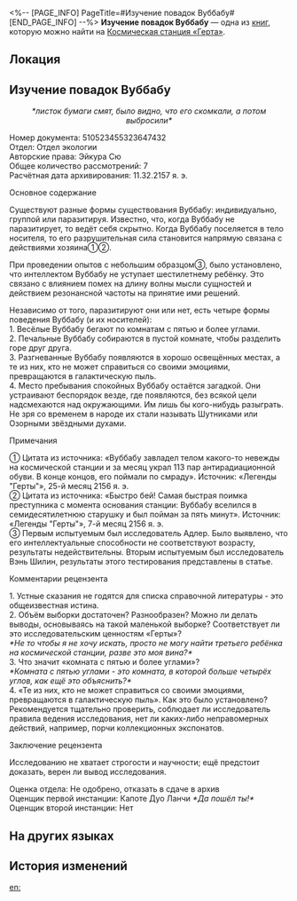 <%-- [PAGE_INFO]
PageTitle=#Изучение повадок Вуббабу#
[END_PAGE_INFO] --%>
{{Дополнить}}
{{Книга Инфобокс
|id           = 049
|Название     = 
|Изображение  = Журнал с КСГ.png
|Мир          = Космическая станция «Герта»
|Томов        = 1
|Автор        = <!--нужно добавить-->
|Описание     = Отчёт Отдела экологии об исследовании поведения сущностей Вуббабу.
|Том1         = {{tx}}
|Источник1    = {{tx|Отсутствует источник}}
|Персонажи    = 
|Фракции      = 
}}
'''Изучение повадок Вуббабу''' — одна из [[Книги|книг]], которую можно найти на [[Космическая станция «Герта»]].

==Локация==
{{Отметка карты|<!--название карты-->|<!--id отметки-->}}

==Изучение повадок Вуббабу==
<div align="center">''*листок бумаги смят, было видно, что его скомкали, а потом выбросили*''</div>

Номер документа: 510523455323647432<br />
Отдел: Отдел экологии<br />
Авторские права: Эйкура Сю<br />
Общее количество рассмотрений: 7<br />
Расчётная дата архивирования: 11.32.2157 я. э.

Основное содержание

Существуют разные формы существования Вуббабу: индивидуально, группой или паразитируя. Известно, что, когда Вуббабу не паразитирует, то ведёт себя скрытно. Когда Вуббабу поселяется в тело носителя, то его разрушительная сила становится напрямую связана с действиями хозяина①②.

При проведении опытов с небольшим образцом③, было установлено, что интеллектом Вуббабу не уступает шестилетнему ребёнку. Это связано с влиянием помех на длину волны мысли сущностей и действием резонансной частоты на принятие ими решений.

Независимо от того, паразитируют они или нет, есть четыре формы поведения Вуббабу (и их носителей):<br />
1. Весёлые Вуббабу бегают по комнатам с пятью и более углами.<br />
2. Печальные Вуббабу собираются в пустой комнате, чтобы разделить горе друг друга.<br />
3. Разгневанные Вуббабу появляются в хорошо освещённых местах, а те из них, кто не может справиться со своими эмоциями, превращаются в галактическую пыль.<br />
4. Место пребывания спокойных Вуббабу остаётся загадкой. Они устраивают беспорядок везде, где появляются, без всякой цели надсмехаются над окружающими. Им лишь бы кого-нибудь разыграть. Не зря со временем в народе их стали называть Шутниками или Озорными звёздными духами.

Примечания

① Цитата из источника: «Вуббабу завладел телом какого-то невежды на космической станции и за месяц украл 113 пар антирадиационной обуви. В конце концов, его поймали по смраду». Источник: «Легенды "Герты"», 25-й месяц 2156 я. э.<br />
② Цитата из источника: «Быстро бей! Самая быстрая поимка преступника с момента основания станции: Вуббабу вселился в семидесятилетнюю старушку и был пойман за пять минут». Источник: «Легенды "Герты"», 7-й месяц 2156 я. э.<br />
③ Первым испытуемым был исследователь Адлер. Было выявлено, что его интеллектуальные способности не соответствуют возрасту, результаты недействительны. Вторым испытуемым был исследователь Вэнь Шилин, результаты этого тестирования представлены в статье.

Комментарии рецензента

1. Устные сказания не годятся для списка справочной литературы - это общеизвестная истина.<br />
2. Объём выборки достаточен? Разнообразен? Можно ли делать выводы, основываясь на такой маленькой выборке? Соответствует ли это исследовательским ценностям «Герты»?<br />
''*Не то чтобы я не хочу искать, просто не могу найти третьего ребёнка на космической станции, разве это моя вина?*''<br />
3. Что значит «комната с пятью и более углами»?<br />
''*Комната с пятью углами - это комната, в которой больше четырёх углов, как ещё это объяснить?*''<br />
4. «Те из них, кто не может справиться со своими эмоциями, превращаются в галактическую пыль». Как это было установлено? Рекомендуется тщательно проверить, соблюдает ли исследователь правила ведения исследования, нет ли каких-либо неправомерных действий, например, порчи коллекционных экспонатов.

Заключение рецензента

Исследованию не хватает строгости и научности; ещё предстоит доказать, верен ли вывод исследования.

Оценка отдела: Не одобрено, отказать в сдаче в архив<br />
Оценщик первой инстанции: Капоте Дуо Ланчи ''*Да пошёл ты!*''<br />
Оценщик второй инстанции: Нет

==На других языках==
{{На других языках
|en   = Observation on Wubbaboo Behavior
|zhs  = 呜呜伯行为考
|zht  = 嗚嗚伯行為考
|ja   = ウーウーボの行動考察
|ko   = 울보 유령 행동 연구
|es   = Observaciones sobre el comportamiento de los buabuabós
|fr   = Observation du comportement des Wubbabous
|ru   = Изучение повадок Вуббабу
|th   = ศึกษาพฤติกรรมของ Wubbaboo
|vi   = Nghiên Cứu Hành Vi Wubbaboo
|de   = Beobachtung des Wubbaboo-Verhaltens
|id   = Pengamatan pada Perilaku Wubbaboo
|pt   = Observação do Comportamento de Wubbaboos
}}

==История изменений==
{{История изменений|3.5}}

[[en:]]